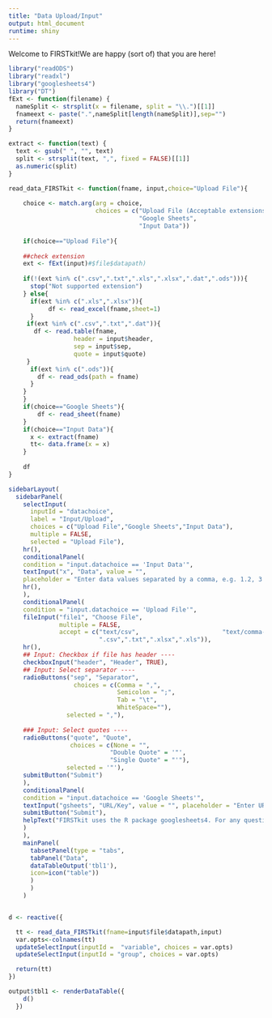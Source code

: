 ```yaml
---
title: "Data Upload/Input"
output: html_document
runtime: shiny
---
```


Welcome to FIRSTkit!We are happy (sort of) that you are here! 

```r
library("readODS")
library("readxl")
library("googlesheets4")
library("DT")
fExt <- function(filename) {
  nameSplit <- strsplit(x = filename, split = "\\.")[[1]]
  fnameext <- paste(".",nameSplit[length(nameSplit)],sep="")
  return(fnameext)
}

extract <- function(text) {
  text <- gsub(" ", "", text)
  split <- strsplit(text, ",", fixed = FALSE)[[1]]
  as.numeric(split)
}

read_data_FIRSTkit <- function(fname, input,choice="Upload File"){
    
    choice <- match.arg(arg = choice, 
                        choices = c("Upload File (Acceptable extensions)",
                                    "Google Sheets",
                                    "Input Data"))
    
    if(choice=="Upload File"){
    
    ##check extension
    ext <- fExt(input)#$file$datapath)
      
    if(!(ext %in% c(".csv",".txt",".xls",".xlsx",".dat",".ods"))){
      stop("Not supported extension")
    } else{
      if(ext %in% c(".xls",".xlsx")){
           df <- read_excel(fname,sheet=1)
      }      
     if(ext %in% c(".csv",".txt",".dat")){
       df <- read.table(fname,
                  header = input$header,
                  sep = input$sep,
                  quote = input$quote)
     }
      if(ext %in% c(".ods")){
        df <- read_ods(path = fname)
      }
    }
    }
    if(choice=="Google Sheets"){
        df <- read_sheet(fname)
    }
    if(choice=="Input Data"){
      x <- extract(fname)
      tt<- data.frame(x = x)
    } 
     
    df
}

```

```r
sidebarLayout(
  sidebarPanel(
    selectInput(
      inputId = "datachoice",
      label = "Input/Upload",
      choices = c("Upload File","Google Sheets","Input Data"),
      multiple = FALSE,
      selected = "Upload File"),
    hr(),
    conditionalPanel(
    condition = "input.datachoice == 'Input Data'",
    textInput("x", "Data", value = "",
    placeholder = "Enter data values separated by a comma, e.g. 1.2, 3.14, 3.1417, etc."),
    hr(),
    ),
    conditionalPanel(
    condition = "input.datachoice == 'Upload File'",
    fileInput("file1", "Choose File",
              multiple = FALSE,
              accept = c("text/csv",                       "text/comma-separated-values,text/plain",
                         ".csv",".txt",".xlsx",".xls")),
    hr(),
    ## Input: Checkbox if file has header ----
    checkboxInput("header", "Header", TRUE),
    ## Input: Select separator ----
    radioButtons("sep", "Separator",
                  choices = c(Comma = ",",
                              Semicolon = ";",
                              Tab = "\t",
                              WhiteSpace=""),
                selected = ","),
        
    ### Input: Select quotes ----
    radioButtons("quote", "Quote",
                 choices = c(None = "",
                            "Double Quote" = '"',
                            "Single Quote" = "'"),
                selected = '"'),
    submitButton("Submit")
    ),
    conditionalPanel(
    condition = "input.datachoice == 'Google Sheets'",
    textInput("gsheets", "URL/Key", value = "", placeholder = "Enter URL or Key"),
    submitButton("Submit"),
    helpText("FIRSTkit uses the R package googlesheets4. For any question about googlesheets4 package, see https://github.com/tidyverse/googlesheets4.")
    )
    ),
    mainPanel(
      tabsetPanel(type = "tabs",
      tabPanel("Data", 
      dataTableOutput('tbl1'),
      icon=icon("table"))
      )
      )
    )


d <- reactive({  

  tt <- read_data_FIRSTkit(fname=input$file$datapath,input)
  var.opts<-colnames(tt)
  updateSelectInput(inputId =  "variable", choices = var.opts)
  updateSelectInput(inputId = "group", choices = var.opts)

  return(tt)
})

output$tbl1 <- renderDataTable({
    d()
  })

```
